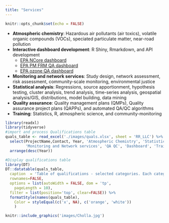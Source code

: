 ---
title: "Services"
---

```{r setup, include=FALSE}
knitr::opts_chunk$set(echo = FALSE)

```
-	**Atmospheric chemistry**: Hazardous air pollutants (air toxics), volatile 
organic compounds (VOCs), speciated particulate matter, near-road pollution
-	**Interactive dashboard development**: R Shiny, Rmarkdown, and API development
    + [EPA NCore dashboard](https://sti-r-shiny.shinyapps.io/NCORE_Dashboard/)
    + [EPA PM FRM QA dashboard](https://sti-r-shiny.shinyapps.io/QVA_Dashboard/)
    + [EPA ozone QA dashboard](https://sti-r-shiny.shinyapps.io/ozone_dashboard/)
-	**Monitoring and network services**: Study design, network assessment, risk assessment,
community-scale monitoring, environmental justice
- **Statistical analysis**: Regressions, source apportionment, hypothesis testing, cluster analysis, trend analysis, time-series analysis, geospatial analysis/GIS, distributions, model building, data mining
- **Quality assurance**: Quality management plans (QMPs),  Quality assurance project plans (QAPPs), and automated QA/QC algorithms
- **Training**: Statistics, R, atmospheric science, and community-monitoring


```{r quals_processing, include=FALSE}
library(readxl)
library(tidyverse)
#import and process Qualifications table
quals_table <- read_excel('./images/quals.xlsx', sheet = 'RR_LLC') %>%
  select(ProjectName,Contact, Year, 'Atmospheric Chemistry', 'Statistical Analysis',
         'Monitoring and Network services', 'QA QC', 'Dashboard', 'Training', 'International') %>%
  arrange(desc(Year))

```

```{r quals_table, layout="l-body-outset"}
#Display qualifications table
library(DT)
DT::datatable(quals_table,
  caption  = 'Table of qualifications - selected categories. Each category can be searched individually or in combination using the search box below the column name.',
  rownames=FALSE,
  options = list(autoWidth = FALSE, dom = 'tp',
    pageLength = 10),
  filter = list(position='top', clear=FALSE)) %>%
  formatStyle(names(quals_table),
    Color = styleEqual(c('x', NA), c('orange', 'white'))
    )
```

```{r, Cholla, out.width = '50%', fig.align = 'center'}
knitr::include_graphics('images/Cholla.jpg')
```
